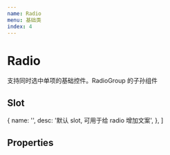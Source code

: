 ```yaml
---
name: Radio
menu: 基础类
index: 4
---
```



# Radio

支持同时选中单项的基础控件。RadioGroup 的子孙组件

<Alert
  title="组件间关系"
  text="radioGroup 组件的子孙组件，需搭配 radioGroup 使用，每个 checkbox 需要提供唯一的标识 value"
/>

## Slot

  {
    name: '',
    desc: '默认 slot, 可用于给 radio 增加文案',
  },
]

<Table
  columnsResizable
  dataSource={slots}
  columns={[
    {
      dataIndex: 'name',
      title: 'name',
    },
    {
      dataIndex: 'desc',
      title: '描述',
    },
  ]}
/>

## Properties
